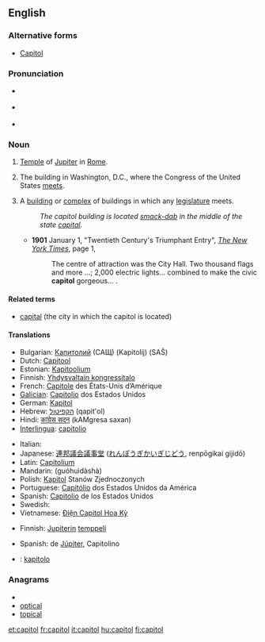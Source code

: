 ==English==

===Alternative forms===
* {{sense|Washington D.C. building for U.S. Congress}} [[Capitol]] {{italbrac|usually capitalized}}

===Pronunciation===
* {{a|UK}} {{IPA|/ˈkæp.ɪ.təl/}}
* {{a|US}} {{IPA|[ˈkæpɨɾəɫ]}}
* {{homophones|capital}}

===Noun===
{{en-noun}}

# [[Temple]] of [[Jupiter]] in [[Rome]].
# {{rare|_|as lowercase}} The building in Washington, D.C., where the Congress of the United States [[meet]]s.
# A [[building]] or [[complex]] of buildings in which any [[legislature]] meets.
#: ''The capitol building is located [[smack-dab]] in the middle of the state [[capital]].''
#* '''1901''' January 1, "Twentieth Century's Triumphant Entry", ''[[w:The New York Times|The New York Times]]'', page 1,<!--confirmed on microfilm-->
#*: The centre<!--sic--> of attraction was the City Hall. Two thousand flags and more&nbsp;...; 2,000 electric lights... combined to make the civic '''capitol''' gorgeous...&nbsp;.

====Related terms====
* [[capital]] (the city in which the capitol is located)

====Translations====
{{trans-top|the building in Washington, D.C., where the Congress of the United States meets}}
* Bulgarian: [[Капитолий]] (САЩ) (Kapitolij) (SAŜ)
* Dutch: [[Capitool]]
* Estonian: [[Kapitoolium]]
* Finnish: [[Yhdysvaltain kongressitalo]]
* French: [[Capitole]] des États-Unis d’Amérique {{m}}
* [[Galician]]: [[Capitolio]] dos Estados Unidos {{m}}
* German: [[Kapitol]] {{n}}
* Hebrew: [[הקפיטול]] (qapit'ol)
* Hindi: [[कांग्रेस सदन]] (kAMgresa saxan) {{m}}
* [[Interlingua]]: [[capitolio]]
{{trans-mid}}
* Italian: {{t-|it|Campidoglio|m}}
* Japanese: [[連邦議会議事堂]] ([[れんぽうぎかいぎじどう]], renpōgikai gijidō)
* Latin: [[Capitolium]] {{n}}
* Mandarin: {{zh-ts|國會大廈|国会大厦}} (guóhuìdàshà)
* Polish: [[Kapitol]] Stanów Zjednoczonych
* Portuguese: [[Capitólio]] dos Estados Unidos da América {{m}}
* Spanish: [[Capitolio]] de los Estados Unidos {{m}}
* Swedish: {{t|sv|Kapitolium}}
* Vietnamese: [[Điện Capitol Hoa Kỳ]]
{{trans-bottom}}

{{trans-top|temple of Jupiter in Rome}}
* Finnish: [[Jupiter]]in [[temppeli]]
{{trans-mid}}
* Spanish: {{t+|es|templo|alt=Templo}} de [[Júpiter]], Capitolino
{{trans-bottom}}

{{checktrans-top}}
* {{ttbc|Esperanto}}: [[kapitolo]]
{{trans-mid}}
{{trans-bottom}}

===Anagrams===
* {{alphagram|acilopt}}
* [[optical#English|optical]]
* [[topical#English|topical]]

[[et:capitol]]
[[fr:capitol]]
[[it:capitol]]
[[hu:capitol]]
[[fi:capitol]]